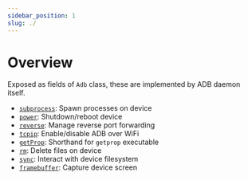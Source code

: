 ```yaml
---
sidebar_position: 1
slug: ./
---
```


# Overview

Exposed as fields of `Adb` class, these are implemented by ADB daemon itself.

* [`subprocess`](./subprocess.mdx): Spawn processes on device
* [`power`](./power.md): Shutdown/reboot device
* [`reverse`](./reverse.mdx): Manage reverse port forwarding
* [`tcpip`](./tcpip.md): Enable/disable ADB over WiFi
* [`getProp`](./get-prop.md): Shorthand for `getprop` executable
* [`rm`](./rm.md): Delete files on device
* [`sync`](./sync/index.mdx): Interact with device filesystem
* [`framebuffer`](./framebuffer.md): Capture device screen
